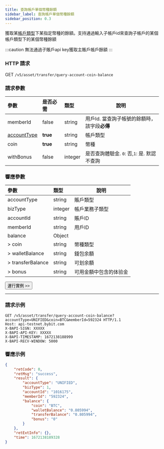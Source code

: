 ```yaml
---
title: 查詢帳戶單個幣種餘額
sidebar_label: 查詢帳戶單個幣種餘額
sidebar_position: 0.3
---
```


獲取某[帳戶類型](../enum#accounttype)下某指定幣種的餘額。支持通過輸入子帳戶id來查詢子帳戶的某個帳戶類型下的某個幣種餘額

:::caution
無法通過子賬戶api key獲取主賬戶帳戶餘額
:::

### HTTP 請求
GET `/v5/asset/transfer/query-account-coin-balance`

### 請求參數
| 參數 | 是否必需 | 類型 | 說明|
|:----- |:-------|:-----|------ |
|memberId |false |string |用戶Id. 當查詢子帳號的餘額時，該字段**必傳**|
|[accountType](../enum#accounttype) |**true** |string |帳戶類型 |
|coin |**true** |string |幣種 |
|withBonus |false |integer |是否查詢體驗金. `0`: 否,`1`: 是. 默認不查詢  |

### 響應參數
| 參數 | 類型 | 說明|
|:----- |:-----|----- |
|accountType |string |賬戶類型 |
|bizType |integer |帳戶業務子類型 |
|accountId |string |賬戶ID |
|memberId |string |用戶ID |
|balance |Object | |
|> coin |string |幣種類型 |
|> walletBalance |string |錢包余額 |
|> transferBalance |string |可划余額 |
|> bonus |string |可用金額中包含的体验金 |

<a href="/api-explorer/v5/asset/account-coin-balance"><Button>運行實例 >></Button></a>

---

### 請求示例

```http
GET /v5/asset/transfer/query-account-coin-balance?accountType=UNIFIED&coin=BTC&memberId=592324 HTTP/1.1
Host: api-testnet.bybit.com
X-BAPI-SIGN: XXXXX
X-BAPI-API-KEY: XXXXX
X-BAPI-TIMESTAMP: 1672138188999
X-BAPI-RECV-WINDOW: 5000
```

### 響應示例


```json
{
    "retCode": 0,
    "retMsg": "success",
    "result": {
        "accountType": "UNIFIED",
        "bizType": 1,
        "accountId": "1016175",
        "memberId": "592324",
        "balance": {
            "coin": "BTC",
            "walletBalance": "0.805994",
            "transferBalance": "0.805994",
            "bonus": "0"
        }
    },
    "retExtInfo": {},
    "time": 1672138189328
}
```